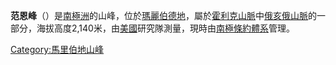 {{coord|84|50|S|116|43|W|display=title}}

'''范恩峰'''（{{lang-en|Vann Peak}}）是[[南極洲|南極洲]]的山峰，位於[[瑪麗伯德地|瑪麗伯德地]]，屬於[[霍利克山脈|霍利克山脈]]中[[俄亥俄山脈|俄亥俄山脈]]的一部分，海拔高度2,140米，由[[美國|美國]]研究隊測量，現時由[[南極條約體系|南極條約體系]]管理。

{{DEFAULTSORT:Vann Peak}}
[[Category:馬里伯地山峰|Category:馬里伯地山峰]]


{{MarieByrdLand-geo-stub}}